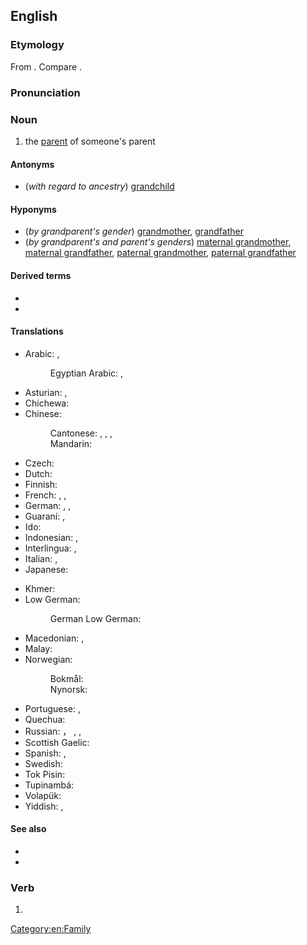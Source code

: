 {{also|grand-parent}}
==English==
{{wikipedia}}

===Etymology===
From {{pre|en|grand|parent}}. Compare {{cog|fr|grand-parent}}.

===Pronunciation===
{{IPA|/ˈɡɹæn(d)pɛəɹənt/|lang=en}}

===Noun===
{{en-noun}}

# the [[parent]] of someone's parent

====Antonyms====
* (''with regard to ancestry'') [[grandchild]]

====Hyponyms====
* (''by grandparent's gender'') [[grandmother]], [[grandfather]]
* (''by grandparent's and parent's genders'') [[maternal grandmother]], [[maternal grandfather]], [[paternal grandmother]], [[paternal grandfather]]

====Derived terms====
* {{l|en|great grandparent}}
* {{l|en|great great grandparent}}

====Translations====
{{trans-top|parent of one's parent}}
* Arabic: {{t+|ar|جَدّ|m}} {{qualifier|grandfather}}, {{t+|ar|جَدَّة|f}} {{qualifier|grandmother}}
*: Egyptian Arabic: {{t|arz|جد|m|tr=ged|sc=Arab}}, {{t|arz|جدة|f|tr=geda|sc=Arab}}
* Asturian: {{t+|ast|güelu|m}}, {{t+|ast|güela|f}}
* Chichewa: {{t|ny|gogo}}
* Chinese:
*: Cantonese: {{t|yue|祖父母|tr=zou2 fu6 mou5|sc=Hani}}, {{t|yue|公公婆婆|tr=gung1 gung1 po4 po4-2|sc=Hani}} {{qualifier|maternal}}, {{t|yue|爺爺嫲嫲|sc=Hani}}, {{t|yue|爷爷嫲嫲|tr=je4 je4 maa4 maa4|sc=Hani}} {{qualifier|paternal}}
*: Mandarin: {{t+|cmn|祖父母|tr=zǔfùmǔ|sc=Hani}}
* Czech: {{t+|cs|prarodič}}
* Dutch: {{t+|nl|grootouder|m}}
* Finnish: {{t+|fi|isovanhempi}}
* French: {{t+|fr|grand-parent|m}}, {{t+|fr|aïeul|m}}, {{t+|fr|aïeule|f}}
* German: {{t|de|Großelternteil|m}}, {{t+|de|Großeltern|p}} {{qualifier|plural only}}, {{t|de|Größings|p}} {{qualifier|North German}}
* Guaraní: {{qualifier|grandfather}} {{t|gn|taita guasu}}, {{qualifier|grandmother}} {{t+|gn|jarýi}}
* Ido: {{t+|io|avo}}
* Indonesian: {{t+|id|kakek}} {{qualifier|grandfather}}, {{t+|id|nenek}} {{qualifier|grandmother}}
* Interlingua: {{qualifier|grandfather}} {{t|ia|granpatre}}, {{qualifier|grandmother}} {{t+|ia|granmatre}}
* Italian: {{qualifier|grandfather}} {{t+|it|nonno}}, {{qualifier|grandmother}} {{t+|it|nonna}}
* Japanese: {{t|ja|祖父母|tr=そふぼ, sofubo|sc=Jpan}}
{{trans-mid}}
* Khmer: {{t|km|យាយតា|tr=yeay tar|sc=Khmr}}
* Low German:
*: German Low German: {{t+|nds-de|Grootöllern|p}} {{qualifier|plural only}}
* Macedonian: {{t|mk|де́до|m}} {{qualifier|grandfather}}, {{t|mk|ба́ба|f}} {{qualifier|grandmother}}
* Malay: {{t|ms|datuk nenek}}
* Norwegian:
*: Bokmål: {{t+|nb|besteforelder|m}} {{qualifier|mostly used in pl}}
*: Nynorsk: {{t|nn|besteforelder|m}} {{qualifier|mostly used in pl}}
* Portuguese: {{qualifier|grandfather}} {{t+|pt|avô|m}}, {{qualifier|grandmother}} {{t+|pt|avó|f}}
* Quechua: {{t|qu|awki}}
* Russian: {{t+|ru|де́душка|m}}， {{t+|ru|дед|m}} {{qualifier|grandfather}}, {{t+|ru|ба́бушка|f}}, {{t+|ru|ба́ба|f}} {{qualifier|grandmother}}
* Scottish Gaelic: {{t|gd|seann-phàrant|m}}
* Spanish: {{t+|es|abuelo|m}}, {{t+|es|abuela|f}}
* Swedish: {{t|sv|far- och morföräldrar|c-p}}
* Tok Pisin: {{t|tpi|tumbuna}}
* Tupinambá: {{t|tpn|amỹîa}} {{qualifier|grandfather; t-, t-}}
* Volapük: {{t+|vo|lepal}}
* Yiddish: {{t|yi|זיידע־באָבע|p}}, {{t|yi|באָבע־זיידע|p}}
{{trans-bottom}}

====See also====
* {{l|en|mother}}
* {{l|en|father}}

===Verb===
{{en-verb}}

# {{synonym of|grandfather|lang=en}}

[[Category:en:Family]]